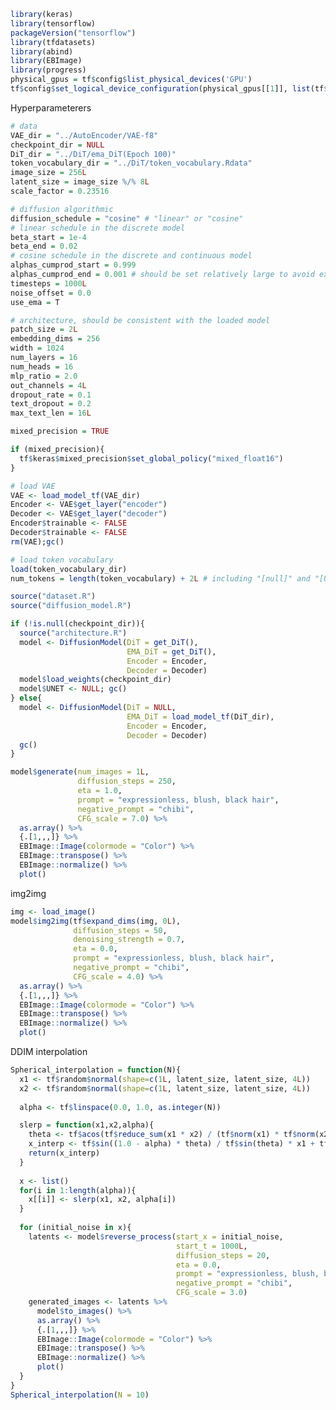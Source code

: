 ```r
library(keras)
library(tensorflow)
packageVersion("tensorflow")
library(tfdatasets)
library(abind)
library(EBImage)
library(progress)
physical_gpus = tf$config$list_physical_devices('GPU')
tf$config$set_logical_device_configuration(physical_gpus[[1]], list(tf$config$LogicalDeviceConfiguration(memory_limit=3966)))
```

Hyperparameterers
```r
# data
VAE_dir = "../AutoEncoder/VAE-f8"
checkpoint_dir = NULL
DiT_dir = "../DiT/ema_DiT(Epoch 100)"
token_vocabulary_dir = "../DiT/token_vocabulary.Rdata"
image_size = 256L
latent_size = image_size %/% 8L
scale_factor = 0.23516

# diffusion algorithmic
diffusion_schedule = "cosine" # "linear" or "cosine"
# linear schedule in the discrete model
beta_start = 1e-4
beta_end = 0.02
# cosine schedule in the discrete and continuous model
alphas_cumprod_start = 0.999
alphas_cumprod_end = 0.001 # should be set relatively large to avoid extreme values during sampling.
timesteps = 1000L
noise_offset = 0.0
use_ema = T

# architecture, should be consistent with the loaded model
patch_size = 2L
embedding_dims = 256
width = 1024
num_layers = 16
num_heads = 16
mlp_ratio = 2.0
out_channels = 4L
dropout_rate = 0.1
text_dropout = 0.2
max_text_len = 16L

mixed_precision = TRUE
```

```r
if (mixed_precision){
  tf$keras$mixed_precision$set_global_policy("mixed_float16")
}

# load VAE 
VAE <- load_model_tf(VAE_dir)
Encoder <- VAE$get_layer("encoder")
Decoder <- VAE$get_layer("decoder")
Encoder$trainable <- FALSE
Decoder$trainable <- FALSE
rm(VAE);gc()

# load token vocabulary
load(token_vocabulary_dir)
num_tokens = length(token_vocabulary) + 2L # including "[null]" and "[UNK]"

source("dataset.R")
source("diffusion_model.R")

if (!is.null(checkpoint_dir)){
  source("architecture.R")
  model <- DiffusionModel(DiT = get_DiT(),
                          EMA_DiT = get_DiT(),
                          Encoder = Encoder,
                          Decoder = Decoder)
  model$load_weights(checkpoint_dir)
  model$UNET <- NULL; gc() 
} else{
  model <- DiffusionModel(DiT = NULL, 
                          EMA_DiT = load_model_tf(DiT_dir),
                          Encoder = Encoder,
                          Decoder = Decoder)
  gc() 
}
```


```r
model$generate(num_images = 1L,
               diffusion_steps = 250,
               eta = 1.0,
               prompt = "expressionless, blush, black hair",
               negative_prompt = "chibi",
               CFG_scale = 7.0) %>% 
  as.array() %>% 
  {.[1,,,]} %>% 
  EBImage::Image(colormode = "Color") %>% 
  EBImage::transpose() %>% 
  EBImage::normalize() %>% 
  plot()
```

img2img
```r
img <- load_image()
model$img2img(tf$expand_dims(img, 0L), 
              diffusion_steps = 50,
              denoising_strength = 0.7, 
              eta = 0.0,
              prompt = "expressionless, blush, black hair",
              negative_prompt = "chibi",
              CFG_scale = 4.0) %>% 
  as.array() %>% 
  {.[1,,,]} %>% 
  EBImage::Image(colormode = "Color") %>% 
  EBImage::transpose() %>% 
  EBImage::normalize() %>% 
  plot()
```

DDIM interpolation
```r
Spherical_interpolation = function(N){
  x1 <- tf$random$normal(shape=c(1L, latent_size, latent_size, 4L))
  x2 <- tf$random$normal(shape=c(1L, latent_size, latent_size, 4L))
  
  alpha <- tf$linspace(0.0, 1.0, as.integer(N))

  slerp = function(x1,x2,alpha){
    theta <- tf$acos(tf$reduce_sum(x1 * x2) / (tf$norm(x1) * tf$norm(x2)))
    x_interp <- tf$sin((1.0 - alpha) * theta) / tf$sin(theta) * x1 + tf$sin(alpha * theta) / tf$sin(theta) * x2
    return(x_interp)
  }
  
  x <- list()
  for(i in 1:length(alpha)){
    x[[i]] <- slerp(x1, x2, alpha[i])
  }
  
  for (initial_noise in x){
    latents <- model$reverse_process(start_x = initial_noise,
                                     start_t = 1000L, 
                                     diffusion_steps = 20,
                                     eta = 0.0, 
                                     prompt = "expressionless, blush, black hair",
                                     negative_prompt = "chibi",
                                     CFG_scale = 3.0)
    generated_images <- latents %>% 
      model$to_images() %>% 
      as.array() %>% 
      {.[1,,,]} %>% 
      EBImage::Image(colormode = "Color") %>% 
      EBImage::transpose() %>% 
      EBImage::normalize() %>% 
      plot()
  }
}
Spherical_interpolation(N = 10)
```







